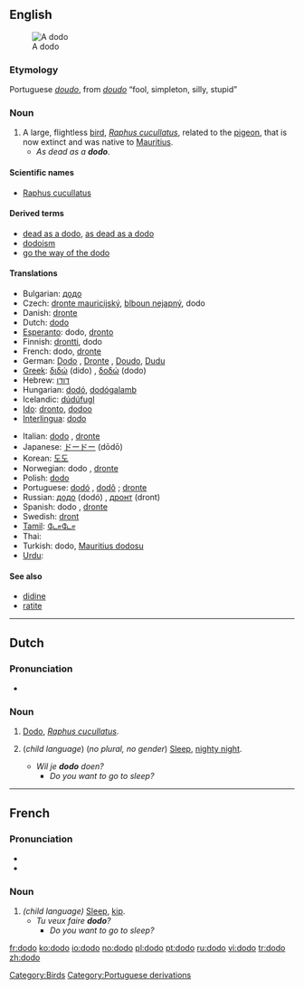 {{see|Dodo|dodô}}
{{wikipedia}}
==English==
[[Image:ExtinctDodoBird.jpeg|thumb|A dodo]]
===Etymology===
Portuguese ''[[doudo]]'', from ''[[doudo]]'' “fool, simpleton, silly, stupid”

===Noun===
{{en-noun|pl=dodoes|pl2=dodos}}

# A large, flightless [[bird]], ''[[Raphus cucullatus]]'', related to the [[pigeon]], that is now extinct and was native to [[Mauritius]].
#* ''As dead as a '''dodo'''''.

====Scientific names====
*[[Raphus cucullatus]]

====Derived terms====
*[[dead as a dodo]], [[as dead as a dodo]]
*[[dodoism]]
*[[go the way of the dodo]]

====Translations====
{{top}}
*Bulgarian: [[додо]] {{g|Bulgarian}}
*Czech: [[dronte mauricijský]], [[blboun nejapný]], dodo {{g|Czech}}
*Danish: [[dronte]] {{c}}
*Dutch: [[#Dutch|dodo]] {{m}}
*[[Esperanto]]: dodo, [[dronto]]
*Finnish: [[drontti]], dodo
*French: dodo, [[dronte]] {{g|French}}
*German: [[Dodo]] {{m}}, [[Dronte]] {{m}}, [[Doudo]], [[Dudu]] {{g|German}}
*[[Greek]]: [[διδώ]] (dido) {{f}}, [[δοδώ]] (dodo) {{f}}
*Hebrew: [[דודו]] {{g|Hebrew}}
*Hungarian: [[dodó]], [[dodógalamb]]
*Icelandic: [[dúdúfugl]] {{g|Icelandic}}
*[[Ido]]: [[dronto]], [[dodoo]]
*[[Interlingua]]: [[#Interlingua|dodo]]
{{mid}}
*Italian: [[#Italian|dodo]] {{m}}, [[dronte]] {{g|Italian}}
*Japanese: [[ドードー]] (dōdō)
*Korean: [[도도]]
*Norwegian: dodo {{g|Norwegian}} {{italbrac|Bokmål}}, [[dronte]] {{g|Norwegian}} {{italbrac|Nynorks}}
*Polish: [[#Polish|dodo]] {{m}}
*Portuguese: [[dodó]] {{m}} {{italbrac|Portugal}}, [[dodô]] {{m}} {{italbrac|Brazil}}; [[dronte]] {{g|Portuguese}}
*Russian: [[додо]] (dodó) {{m}}, [[дронт]] (dront) {{m}}
*Spanish: dodo {{m}}, [[dronte]] {{g|Spanish}}
*Swedish: [[dront]] {{c}}
*[[Tamil]]: [[டோடோ]]
*Thai: {{THchar|[[โดโด้]]}}
*Turkish: dodo, [[Mauritius dodosu]]
*[[Urdu]]: {{URchar|[[ڈو ڈو]]}} {{g|Urdu}}
{{bottom}}

====See also====
*[[didine]]
*[[ratite]]

[[Category:Birds]]

----

==Dutch==

===Pronunciation===
*{{IPA|/ˈdodo/}}

===Noun===
{{nl-noun2|m|'''[[dodo's|dodo’s]]'''|otje}}

# [[#English|Dodo]], ''[[Raphus cucullatus]]''.
# {{Flemish}} (''child language'') (''no plural, no gender'') [[sleep|Sleep]], [[nighty night]].
#* ''Wil je '''dodo''' doen?''
#** ''Do you want to go to sleep?''

----

==French==

===Pronunciation===
*{{IPA|/dɔˈdɔ/}}
*{{SAMPA|/dO.dO/}}

===Noun===
{{fr-noun-reg|m}}

# ''(child language)'' [[sleep|Sleep]], [[kip]].
#* ''Tu veux faire '''dodo'''?''
#** ''Do you want to go to sleep?''

[[Category:Portuguese derivations]]

[[fr:dodo]]
[[ko:dodo]]
[[io:dodo]]
[[no:dodo]]
[[pl:dodo]]
[[pt:dodo]]
[[ru:dodo]]
[[vi:dodo]]
[[tr:dodo]]
[[zh:dodo]]